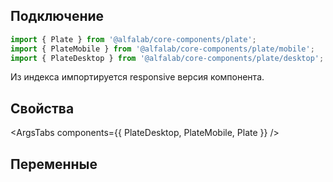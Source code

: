 
## Подключение

```jsx
import { Plate } from '@alfalab/core-components/plate';
import { PlateMobile } from '@alfalab/core-components/plate/mobile';
import { PlateDesktop } from '@alfalab/core-components/plate/desktop';
```
Из индекса импортируется responsive версия компонента. 

## Свойства

<ArgsTabs components={{ PlateDesktop, PlateMobile, Plate }} />

## Переменные

<CssVars css={styles} />
